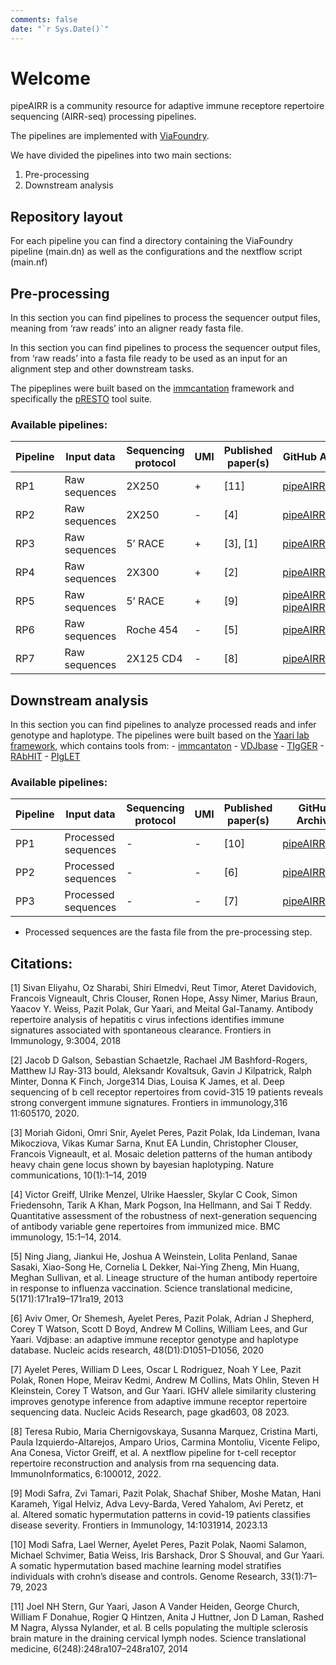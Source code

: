 ---
comments: false
date: "`r Sys.Date()`"
---

# Welcome {.unnumbered}


pipeAIRR is a community resource for adaptive immune receptore repertoire sequencing (AIRR-seq) processing pipelines.

The pipelines are implemented with [ViaFoundry](https://viascientific.github.io/vfdocs/).

We have divided the pipelines into two main sections:

1. Pre-processing
2. Downstream analysis

##  Repository layout

For each pipeline you can find a directory containing the ViaFoundry pipeline (main.dn) as well as the configurations and the nextflow script (main.nf)


## Pre-processing

In this section you can find pipelines to process the sequencer output files, meaning from 'raw reads' into an aligner ready fasta file.

In this section you can find pipelines to process the sequencer output files, from ‘raw reads’ into a fasta file ready to be used as an input for an alignment step and other downstream tasks.

The pipeplines were built based on the [immcantation](https://immcantation.readthedocs.io/en/stable/) framework and specifically the [pRESTO](https://presto.readthedocs.io/) tool suite.



### Available pipelines:


| Pipeline       | Input data | Sequencing protocol | UMI        | Published paper(s)                      | GitHub Archive        | Zenodo DOI    |
|-----------------------|---------------------|------------------------------|---------------------|--------------------------------------------------|--------------------------------|--------------------------------|
| RP1 | Raw  sequences           | 2X250      | +    | [11]              | [pipeAIRR/RP1](https://github.com/pipeAIRR/RP1) | 8323986   |
| RP2 | Raw  sequences                 | 2X250      | - | [4] | [pipeAIRR/RP2](https://github.com/pipeAIRR/RP2) |   8324014   |
| RP3 | Raw  sequences                 | 5' RACE                      | + |  [3], [1]      | [pipeAIRR/RP3](https://github.com/pipeAIRR/RP3) |   8324028   |
| RP4 | Raw  sequences                 | 2X300      | + | [2]         | [pipeAIRR/RP4](https://github.com/pipeAIRR/RP4) |   8324048   |
| RP5 | Raw  sequences                 | 5' RACE                      | + | [9]       | [pipeAIRR/RP5A](https://github.com/pipeAIRR/RP5A), [pipeAIRR/RP5B](https://github.com/pipeAIRR/RP5B)                 | 8324054, 8324060   |
| RP6 | Raw  sequences                 | Roche 454                    | -  | [5]        | [pipeAIRR/RP6](https://github.com/pipeAIRR/RP6)  | 8324062   |
| RP7 | Raw  sequences                 | 2X125 CD4                    | -  | [8]       | [pipeAIRR/RP7](https://github.com/pipeAIRR/RP7)  | 8324082   |


## Downstream analysis

In this section you can find pipelines to analyze processed reads and infer genotype and haplotype.
The pipelines were built based on the [Yaari lab framework](https://hub.docker.com/repository/docker/peresay/suite), which contains tools from:
- [immcantaton](https://immcantation.readthedocs.io/en/stable/)
- [VDJbase](vdjbase.org)
- [TIgGER](https://tigger.readthedocs.io/en/stable/)
- [RAbHIT](https://yaarilab.bitbucket.io/RAbHIT/)
- [PIgLET](https://yaarilab.github.io/IGHV_reference_book/piglet_package.html)

### Available pipelines:

| Pipeline       | Input data | Sequencing protocol | UMI        | Published paper(s)                      | GitHub Archive        | Zenodo DOI    |
|-----------------------|---------------------|------------------------------|---------------------|--------------------------------------------------|--------------------------------|--------------------------------|
| PP1  | Processed sequences | -           | -  | [10]        | [pipeAIRR/PP1](https://github.com/pipeAIRR/PP1)  | 8323784    |
| PP2  | Processed sequences | -           | -  | [6]         | [pipeAIRR/PP2](https://github.com/pipeAIRR/PP2)  | 8323869    |
| PP3 | Processed sequences | -           | -  | [7]     | [pipeAIRR/PP3](https://github.com/pipeAIRR/PP3) | 8323949   |

 * Processed sequences are the fasta file from the pre-processing step.


## Citations:

[1] Sivan Eliyahu, Oz Sharabi, Shiri Elmedvi, Reut Timor, Ateret Davidovich, Francois Vigneault, Chris Clouser, Ronen Hope, Assy Nimer, Marius Braun, Yaacov Y. Weiss, Pazit Polak, Gur Yaari, and Meital Gal-Tanamy. Antibody repertoire analysis of hepatitis c virus infections identifies immune signatures associated with spontaneous clearance. Frontiers in Immunology, 9:3004, 2018

[2] Jacob D Galson, Sebastian Schaetzle, Rachael JM Bashford-Rogers, Matthew IJ Ray-313 bould, Aleksandr Kovaltsuk, Gavin J Kilpatrick, Ralph Minter, Donna K Finch, Jorge314 Dias, Louisa K James, et al. Deep sequencing of b cell receptor repertoires from covid-315 19 patients reveals strong convergent immune signatures. Frontiers in immunology,316 11:605170, 2020.

[3] Moriah Gidoni, Omri Snir, Ayelet Peres, Pazit Polak, Ida Lindeman, Ivana Mikocziova, Vikas Kumar Sarna, Knut EA Lundin, Christopher Clouser, Francois Vigneault, et al. Mosaic deletion patterns of the human antibody heavy chain gene locus shown by bayesian haplotyping. Nature communications, 10(1):1–14, 2019

[4] Victor Greiff, Ulrike Menzel, Ulrike Haessler, Skylar C Cook, Simon Friedensohn, Tarik A Khan, Mark Pogson, Ina Hellmann, and Sai T Reddy. Quantitative assessment of the robustness of next-generation sequencing of antibody variable gene repertoires from immunized mice. BMC immunology, 15:1–14, 2014.

[5] Ning Jiang, Jiankui He, Joshua A Weinstein, Lolita Penland, Sanae Sasaki, Xiao-Song He, Cornelia L Dekker, Nai-Ying Zheng, Min Huang, Meghan Sullivan, et al. Lineage structure of the human antibody repertoire in response to influenza vaccination. Science translational medicine, 5(171):171ra19–171ra19, 2013

[6] Aviv Omer, Or Shemesh, Ayelet Peres, Pazit Polak, Adrian J Shepherd, Corey T Watson, Scott D Boyd, Andrew M Collins, William Lees, and Gur Yaari. Vdjbase: an adaptive immune receptor genotype and haplotype database. Nucleic acids research, 48(D1):D1051–D1056, 2020

[7] Ayelet Peres, William D Lees, Oscar L Rodriguez, Noah Y Lee, Pazit Polak, Ronen Hope, Meirav Kedmi, Andrew M Collins, Mats Ohlin, Steven H Kleinstein, Corey T Watson, and Gur Yaari. IGHV allele similarity clustering improves genotype inference from adaptive immune receptor repertoire sequencing data. Nucleic Acids Research, page gkad603, 08 2023.

[8] Teresa Rubio, Maria Chernigovskaya, Susanna Marquez, Cristina Marti, Paula Izquierdo-Altarejos, Amparo Urios, Carmina Montoliu, Vicente Felipo, Ana Conesa, Victor Greiff, et al. A nextflow pipeline for t-cell receptor repertoire reconstruction and analysis from rna sequencing data. ImmunoInformatics, 6:100012, 2022.

[9] Modi Safra, Zvi Tamari, Pazit Polak, Shachaf Shiber, Moshe Matan, Hani Karameh, Yigal Helviz, Adva Levy-Barda, Vered Yahalom, Avi Peretz, et al. Altered somatic hypermutation patterns in covid-19 patients classifies disease severity. Frontiers in Immunology, 14:1031914, 2023.13

[10] Modi Safra, Lael Werner, Ayelet Peres, Pazit Polak, Naomi Salamon, Michael Schvimer, Batia Weiss, Iris Barshack, Dror S Shouval, and Gur Yaari. A somatic hypermutation based machine learning model stratifies individuals with crohn’s disease and controls. Genome Research, 33(1):71–79, 2023

[11] Joel NH Stern, Gur Yaari, Jason A Vander Heiden, George Church, William F Donahue, Rogier Q Hintzen, Anita J Huttner, Jon D Laman, Rashed M Nagra, Alyssa Nylander, et al. B cells populating the multiple sclerosis brain mature in the draining cervical lymph nodes. Science translational medicine, 6(248):248ra107–248ra107, 2014
